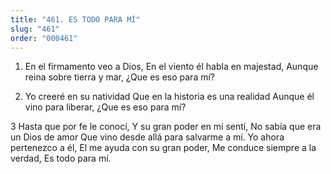 ```yaml
---
title: "461. ES TODO PARA MÍ"
slug: "461"
order: "000461"
---
```

1. En el firmamento veo a Dios,
En el viento él habla en majestad, Aunque reina sobre tierra y mar,
¿Que es eso para mí?

2. Yo creeré en su natividad
Que en la historia es una realidad Aunque él vino para liberar,
¿Que es eso para mí?

3 Hasta que por fe le conocí, Y su gran poder en mí sentí,
No sabía que era un Dios de amor
Que vino desde allá para salvarme a mí. Yo ahora pertenezco a él,
El me ayuda con su gran poder, Me conduce siempre a la verdad, Es todo para mí.
